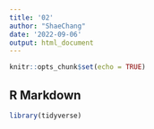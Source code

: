 ```yaml
---
title: '02'
author: "ShaeChang"
date: '2022-09-06'
output: html_document
---
```


```r
knitr::opts_chunk$set(echo = TRUE)
```

## R Markdown

```r
library(tidyverse)
```


